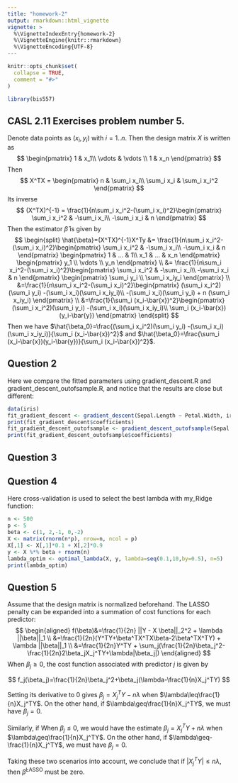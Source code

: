 ```yaml
---
title: "homework-2"
output: rmarkdown::html_vignette
vignette: >
  %\VignetteIndexEntry{homework-2}
  %\VignetteEngine{knitr::rmarkdown}
  %\VignetteEncoding{UTF-8}
---
```


```r
knitr::opts_chunk$set(
  collapse = TRUE,
  comment = "#>"
)
```

```r
library(bis557)
```

## CASL 2.11 Exercises problem number 5.

Denote data points as $(x_i, y_i)$ with $i=1..n$. Then the design matrix $X$ is written as 
$$
\begin{pmatrix}
1 & x_1\\ 
\vdots  & \vdots \\ 
1 & x_n
\end{pmatrix}
$$
Then 
$$
X^TX = \begin{pmatrix}
n & \sum_i x_i\\ 
\sum_i x_i  & \sum_i x_i^2 
\end{pmatrix}
$$
Its inverse
$$
(X^TX)^{-1} = \frac{1}{n\sum_i x_i^2-(\sum_i x_i)^2}\begin{pmatrix}
\sum_i x_i^2 & -\sum_i x_i\\ 
-\sum_i x_i  & n 
\end{pmatrix}
$$
Then the estimator $\hat{\beta}$ is given by
$$
\begin{split}
\hat{\beta}=(X^TX)^{-1}X^Ty 
&= \frac{1}{n\sum_i x_i^2-(\sum_i x_i)^2}\begin{pmatrix}
\sum_i x_i^2 & -\sum_i x_i\\ 
-\sum_i x_i  & n 
\end{pmatrix} 
\begin{pmatrix}
1 & ... & 1\\ 
x_1  & ... & x_n 
\end{pmatrix} 
\begin{pmatrix}
y_1 \\ 
\vdots  \\
y_n 
\end{pmatrix} \\
&= \frac{1}{n\sum_i x_i^2-(\sum_i x_i)^2}\begin{pmatrix}
\sum_i x_i^2 & -\sum_i x_i\\ 
-\sum_i x_i  & n 
\end{pmatrix} 
\begin{pmatrix}
\sum_i y_i \\ 
\sum_i x_iy_i 
\end{pmatrix} \\
&=\frac{1}{n\sum_i x_i^2-(\sum_i x_i)^2}\begin{pmatrix}
(\sum_i x_i^2)(\sum_i y_i) -(\sum_i x_i)(\sum_i x_iy_i)\\ 
-(\sum_i x_i)(\sum_i y_i)  + n (\sum_i x_iy_i)
\end{pmatrix} \\
&=\frac{1}{\sum_i (x_i-\bar{x})^2}\begin{pmatrix}
(\sum_i x_i^2)(\sum_i y_i) -(\sum_i x_i)(\sum_i x_iy_i)\\ 
\sum_i (x_i-\bar{x})(y_i-\bar{y})
\end{pmatrix}
\end{split}
$$
Then we have $\hat{\beta_0}=\frac{(\sum_i x_i^2)(\sum_i y_i) -(\sum_i x_i)(\sum_i x_iy_i)}{\sum_i (x_i-\bar{x})^2}$ and $\hat{\beta_0}=\frac{\sum_i (x_i-\bar{x})(y_i-\bar{y})}{\sum_i (x_i-\bar{x})^2}$.

## Question 2
Here we compare the fitted parameters using gradient_descent.R and gradient_descent_outofsample.R, and notice that the results are close but different:

```r
data(iris)
fit_gradient_descent <- gradient_descent(Sepal.Length ~ Petal.Width, iris)
print(fit_gradient_descent$coefficients)
fit_gradient_descent_outofsample <- gradient_descent_outofsample(Sepal.Length ~ Petal.Width, iris)
print(fit_gradient_descent_outofsample$coefficients)
```

## Question 3


## Question 4
Here cross-validation is used to select the best lambda with my_Ridge function:
```r
n <- 500
p <- 5
beta <- c(1, 2,-1, 0,-2)
X <- matrix(rnorm(n*p), nrow=n, ncol = p)
X[,1] <- X[,1]*0.1 + X[,2]*0.9  
y <- X %*% beta + rnorm(n)
lambda_optim <- optimal_lambda(X, y, lambda=seq(0.1,10,by=0.5), n=5)
print(lambda_optim)
```


## Question 5

Assume that the design matrix is normalized beforehand. The LASSO penalty can be expanded into a summation of cost functions for each predictor:
$$
\begin{aligned}
f(\beta)&=\frac{1}{2n} ||Y - X \beta||_2^2 + \lambda ||\beta||_1 \\
&=\frac{1}{2n}(Y^TY+\beta^TX^TX\beta-2\beta^TX^TY) + \lambda ||\beta||_1 \\
&=\frac{1}{2n}Y^TY + \sum_j(\frac{1}{2n}\beta_j^2-\frac{1}{2n}2\beta_jX_j^TY+\lambda|\beta_j|)
\end{aligned}
$$
When $\beta_j\geq0$, the cost function associated with predictor $j$ is given by

$$
f_j(\beta_j)=\frac{1}{2n}\beta_j^2+\beta_j(\lambda-\frac{1}{n}X_j^TY)
$$

Setting its derivative to 0 gives $\beta_j=X_j^TY-n\lambda$ when $\lambda\leq\frac{1}{n}X_j^TY$. On the other hand, if $\lambda\geq\frac{1}{n}X_j^TY$, we must have $\beta_j=0$.

Similarly, if When $\beta_j\leq0$, we would have the estimate $\beta_j=X_j^TY+n\lambda$ when $\lambda\geq\frac{1}{n}X_j^TY$. On the other hand, if $\lambda\geq-\frac{1}{n}X_j^TY$, we must have $\beta_j=0$.

Taking these two scenarios into account, we conclude that if $|X_j^TY| \leq n \lambda$, then $\widehat \beta^{\text{LASSO}}$ must be zero.





